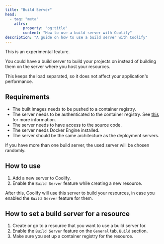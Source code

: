 ```yaml
---
title: "Build Server"
head:
  - tag: "meta"
    attrs:
        property: "og:title"
        content: "How to use a build server with Coolify"
description: "A guide on how to use a build server with Coolify"
---
```



<Aside type="caution">This is an experimental feature.</Aside>

You could have a build server to build your projects on instead of building them on the server where you host your resources.

This keeps the load separated, so it does not affect your application's performance.

## Requirements

- The built images needs to be pushed to a container registry.
- The server needs to be authenticated to the container registry. See [this](/docs/knowledge-base/docker/registry) for more information.
- The server needs to have access to the source code.
- The server needs Docker Engine installed.
- The server should be the same architecture as the deployment servers.

If you have more than one build server, the used server will be chosen randomly.

## How to use

1. Add a new server to Coolify.
2. Enable the `Build Server` feature while creating a new resource.

After this, Coolify will use this server to build your resources, in case you enabled the `Build Server` feature for them.

## How to set a build server for a resource

1. Create or go to a resource that you want to use a build server for.
2. Enable the `Build Server` feature on the `General` tab, `Build` section.
3. Make sure you set up a container registry for the resource.
